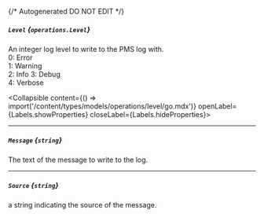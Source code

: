 {/* Autogenerated DO NOT EDIT  */}

##### `Level` *{`operations.Level`}*
An integer log level to write to the PMS log with.  
0: Error  
1: Warning  
2: Info 
3: Debug  
4: Verbose

<Collapsible content={() => import('/content/types/models/operations/level/go.mdx')} openLabel={Labels.showProperties} closeLabel={Labels.hideProperties}>
</Collapsible>

---
##### `Message` *{`string`}*
The text of the message to write to the log.

---
##### `Source` *{`string`}*
a string indicating the source of the message.


